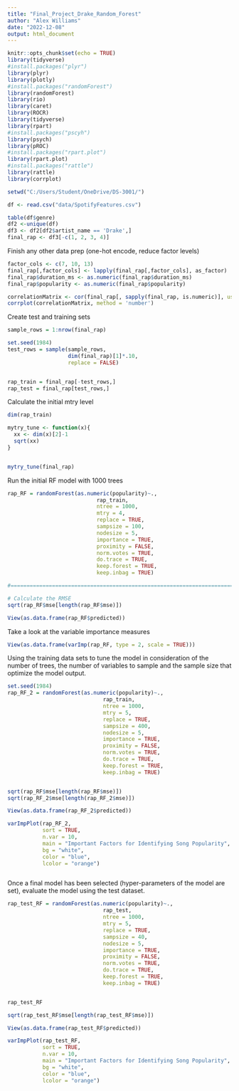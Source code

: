 ---
title: "Final_Project_Drake_Random_Forest"
author: "Alex Williams"
date: "2022-12-08"
output: html_document
---

```{r setup, include=FALSE}
knitr::opts_chunk$set(echo = TRUE)
library(tidyverse)
#install.packages("plyr")
library(plyr)
library(plotly)
#install.packages("randomForest")
library(randomForest)
library(rio)
library(caret)
library(ROCR)
library(tidyverse)
library(rpart)
#install.packages("pscyh")
library(psych)
library(pROC)
#install.packages("rpart.plot")
library(rpart.plot)
#install.packages("rattle")
library(rattle)
library(corrplot)
```


```{r}
setwd("C:/Users/Student/OneDrive/DS-3001/")

df <- read.csv("data/SpotifyFeatures.csv")

table(df$genre)
df2 <-unique(df)
df3 <- df2[df2$artist_name == 'Drake',]
final_rap <- df3[-c(1, 2, 3, 4)]

```


Finish any other data prep (one-hot encode, reduce factor levels)
```{r}

factor_cols <- c(7, 10, 13)
final_rap[,factor_cols] <- lapply(final_rap[,factor_cols], as_factor)
final_rap$duration_ms <- as.numeric(final_rap$duration_ms)
final_rap$popularity <- as.numeric(final_rap$popularity)

correlationMatrix <- cor(final_rap[, sapply(final_rap, is.numeric)], use = "complete.obs", method="pearson")
corrplot(correlationMatrix, method = 'number')

```

Create test and training sets 
```{r}

sample_rows = 1:nrow(final_rap)

set.seed(1984) 
test_rows = sample(sample_rows,
                   dim(final_rap)[1]*.10,
                   replace = FALSE)


rap_train = final_rap[-test_rows,]
rap_test = final_rap[test_rows,]

```

Calculate the initial mtry level 
```{r}

dim(rap_train)

mytry_tune <- function(x){
  xx <- dim(x)[2]-1
  sqrt(xx)
}


mytry_tune(final_rap)

```

Run the initial RF model with 1000 trees 
```{r}

rap_RF = randomForest(as.numeric(popularity)~.,      
                            rap_train,
                            ntree = 1000, 
                            mtry = 4,
                            replace = TRUE,
                            sampsize = 100,
                            nodesize = 5,
                            importance = TRUE,
                            proximity = FALSE,
                            norm.votes = TRUE,
                            do.trace = TRUE,
                            keep.forest = TRUE,
                            keep.inbag = TRUE)

#==================================================================================

# Calculate the RMSE
sqrt(rap_RF$mse[length(rap_RF$mse)])

View(as.data.frame(rap_RF$predicted))

```

Take a look at the variable importance measures
```{r}

View(as.data.frame(varImp(rap_RF, type = 2, scale = TRUE)))

```

Using the training data sets to tune the model in consideration of the number of trees, the number of variables to sample and the sample size that optimize the model output. 
```{r}
set.seed(1984)	
rap_RF_2 = randomForest(as.numeric(popularity)~.,
                              rap_train,
                              ntree = 1000,
                              mtry = 5,
                              replace = TRUE,
                              sampsize = 400,
                              nodesize = 5,
                              importance = TRUE,
                              proximity = FALSE,
                              norm.votes = TRUE,
                              do.trace = TRUE,
                              keep.forest = TRUE,
                              keep.inbag = TRUE) 


sqrt(rap_RF$mse[length(rap_RF$mse)])
sqrt(rap_RF_2$mse[length(rap_RF_2$mse)])

View(as.data.frame(rap_RF_2$predicted))

varImpPlot(rap_RF_2,
           sort = TRUE,
           n.var = 10,
           main = "Important Factors for Identifying Song Popularity",
           bg = "white",
           color = "blue",
           lcolor = "orange")



```

Once a final model has been selected (hyper-parameters of the model are set), evaluate the model using the test dataset. 
```{r}

rap_test_RF = randomForest(as.numeric(popularity)~.,
                              rap_test,
                              ntree = 1000,
                              mtry = 5,
                              replace = TRUE,
                              sampsize = 40,
                              nodesize = 5,
                              importance = TRUE,
                              proximity = FALSE,
                              norm.votes = TRUE,
                              do.trace = TRUE,
                              keep.forest = TRUE,
                              keep.inbag = TRUE)  


rap_test_RF

sqrt(rap_test_RF$mse[length(rap_test_RF$mse)])

View(as.data.frame(rap_test_RF$predicted))

varImpPlot(rap_test_RF,
           sort = TRUE,
           n.var = 10,
           main = "Important Factors for Identifying Song Popularity",
           bg = "white",
           color = "blue",
           lcolor = "orange")

```
